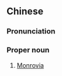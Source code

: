 {{also|蒙罗维亚}}
==Chinese==
{{zh-forms|s=蒙罗维亚|gloss=-}}

===Pronunciation===
{{zh-pron
|m=Méngluówéiyà
|cat=pn
}}

===Proper noun===
{{zh-proper noun}}

# [[Monrovia]] {{gloss|the capital of Liberia}}
